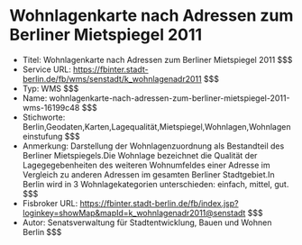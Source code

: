 # Wohnlagenkarte nach Adressen zum Berliner Mietspiegel 2011
- Titel: Wohnlagenkarte nach Adressen zum Berliner Mietspiegel 2011 $$$
- Service URL: https://fbinter.stadt-berlin.de/fb/wms/senstadt/k_wohnlagenadr2011 $$$
- Typ: WMS $$$
- Name: wohnlagenkarte-nach-adressen-zum-berliner-mietspiegel-2011-wms-16199c48 $$$
- Stichworte: Berlin,Geodaten,Karten,Lagequalität,Mietspiegel,Wohnlagen,Wohnlageneinstufung $$$
- Anmerkung: Darstellung der Wohnlagenzuordnung als Bestandteil des Berliner Mietspiegels.Die Wohnlage bezeichnet die Qualität der Lagegegebenheiten des weiteren Wohnumfeldes einer Adresse im Vergleich zu anderen Adressen im gesamten Berliner Stadtgebiet.In Berlin wird in 3 Wohnlagekategorien unterschieden: einfach, mittel, gut. $$$
- Fisbroker URL: https://fbinter.stadt-berlin.de/fb/index.jsp?loginkey=showMap&mapId=k_wohnlagenadr2011@senstadt $$$
- Autor: Senatsverwaltung für Stadtentwicklung, Bauen und Wohnen Berlin $$$

